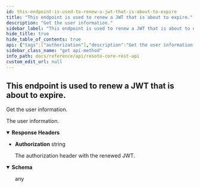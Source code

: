 ```yaml
---
id: this-endpoint-is-used-to-renew-a-jwt-that-is-about-to-expire
title: "This endpoint is used to renew a JWT that is about to expire."
description: "Get the user information."
sidebar_label: "This endpoint is used to renew a JWT that is about to expire."
hide_title: true
hide_table_of_contents: true
api: {"tags":["authorization"],"description":"Get the user information.","responses":{"200":{"description":"The user information.","headers":{"Authorization":{"description":"The authorization header with the renewed JWT.","schema":{"type":"string"}}},"content":{"application/json":{"example":"{\n  \"email\": \"test@test.de\",\n  \"exp\": 1683665359,\n  \"roles\": \"admin\"\n}\n"}}}},"method":"get","path":"/authorization/renew","servers":[{"url":"https://{host}:{port}","variables":{"host":{"default":"localhost"},"port":{"default":"8900"}}}],"info":{"title":"Resoto Core REST API","version":"V1"},"postman":{"name":"This endpoint is used to renew a JWT that is about to expire.","description":{"content":"Get the user information.","type":"text/plain"},"url":{"path":["authorization","renew"],"host":["{{baseUrl}}"],"query":[],"variable":[]},"header":[{"key":"Accept","value":"application/json"}],"method":"GET"}}
sidebar_class_name: "get api-method"
info_path: docs/reference/api/resoto-core-rest-api
custom_edit_url: null
---
```



## This endpoint is used to renew a JWT that is about to expire.

Get the user information.

<div><ApiTabs><TabItem label={"200"} value={"200"}><div>

The user information.

</div><details style={{"textAlign":"left","marginBottom":"1rem"}} data-collaposed={true} open={false}><summary style={{}}><strong>Response Headers</strong></summary><ul style={{"marginLeft":"1rem"}}><li className={"schemaItem"}><summary style={{}}><strong>Authorization</strong><span style={{"opacity":"0.6"}}> string</span></summary><div><div style={{"marginTop":".5rem","marginBottom":".5rem"}}>

The authorization header with the renewed JWT.

</div></div></li></ul></details><div><MimeTabs schemaType={"response"}><TabItem label={"application/json"} value={"application/json"}><SchemaTabs><TabItem label={"Schema"} value={"Schema"}><details style={{}} data-collapsed={false} open={true}><summary style={{"textAlign":"left"}}><strong>Schema</strong></summary><div style={{"textAlign":"left","marginLeft":"1rem"}}></div><ul style={{"marginLeft":"1rem"}}>any</ul></details></TabItem><TabItem label={"Example"} value={"Example"}><ResponseSamples responseExample={"{\n  \"email\": \"test@test.de\",\n  \"exp\": 1683665359,\n  \"roles\": \"admin\"\n}\n"} language={"json"}></ResponseSamples></TabItem></SchemaTabs></TabItem></MimeTabs></div></TabItem></ApiTabs></div>
